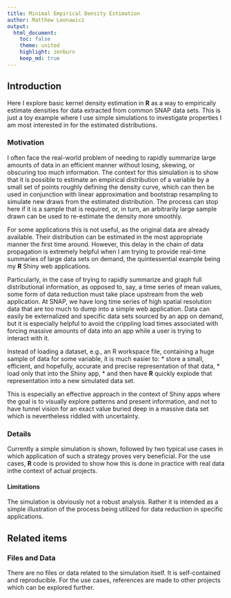 ```yaml
---
title: Minimal Empirical Density Estimation
author: Matthew Leonawicz
output:
  html_document:
    toc: false
    theme: united
    highlight: zenburn
    keep_md: true
---
```


## Introduction
Here I explore basic kernel density estimation in **R** as a way to empirically estimate densities for data extracted from common SNAP data sets.
This is just a toy example where I use simple simulations to investigate properties I am most interested in for the estimated distributions.

### Motivation
I often face the real-world problem of needing to rapidly summarize large amounts of data in an efficient manner without losing, skewing, or obscuring too much information.
The context for this simulation is to show that it is possible to estimate an empirical distribution of a variable by a small set of points roughly defining the density curve,
which can then be used in conjunction with linear approximation and bootstrap resampling to simulate new draws from the estimated distribution.
The process can stop here if it is a sample that is required, or, in turn, an arbitrarily large sample drawn can be used to re-estimate the density more smoothly.

For some applications this is not useful, as the original data are already available.
Their distribution can be estimated in the most appropriate manner the first time around.
However, this delay in the chain of data propagation is extremely helpful when I am trying to provide real-time summaries of large data sets on demand,
the quintessential example being my **R** Shiny web applications.

Particularly, in the case of trying to rapidly summarize and graph full distributional information, as opposed to, say, a time series of mean values,
some form of data reduction must take place upstream from the web application.
At SNAP, we have long time series of high spatial resolution data that are too much to dump into a simple web application.
Data can easily be externalized and specific data sets sourced by an app on demand,
but it is especially helpful to avoid the crippling load times associated with forcing massive amounts of data into an app while a user is trying to interact with it.

Instead of loading a dataset, e.g., an R workspace file, containing a huge sample of data for some variable,
it is much easier to:
* store a small, efficient, and hopefully, accurate and precise representation of that data,
* load only that into the Shiny app,
* and then have **R** quickly explode that representation into a new simulated data set.

This is especially an effective approach in the context of Shiny apps where the goal is to visually explore patterns and present information,
and not to have tunnel vision for an exact value buried deep in a massive data set which is nevertheless riddled with uncertainty.

### Details
Currently a simple simulation is shown, followed by two typical use cases in which application of such a strategy proves very beneficial.
For the use cases, **R** code is provided to show how this is done in practice with real data inthe context of actual projects.

#### Limitations
The simulation is obviously not a robust analysis.
Rather it is intended as a simple illustration of the process being utilized for data reduction in specific applications.

## Related items

### Files and Data
There are no files or data related to the simulation itself.
It is self-contained and reproducible.
For the use cases, references are made to other projects which can be explored further.

